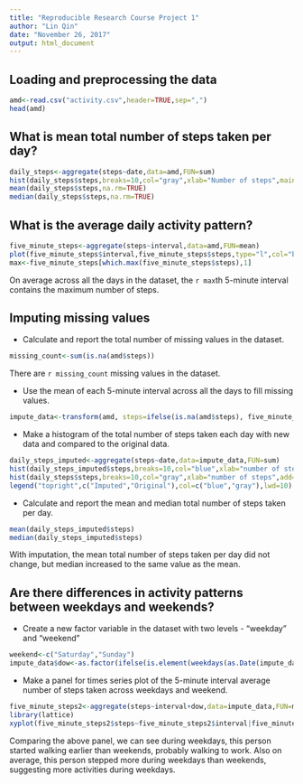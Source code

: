```yaml
---
title: "Reproducible Research Course Project 1"
author: "Lin Qin"
date: "November 26, 2017"
output: html_document
---
```


## Loading and preprocessing the data

```r
amd<-read.csv("activity.csv",header=TRUE,sep=",")
head(amd)
```


## What is mean total number of steps taken per day?
```r
daily_steps<-aggregate(steps~date,data=amd,FUN=sum)
hist(daily_steps$steps,breaks=10,col="gray",xlab="Number of steps",main="Total number of steps taken per day")
mean(daily_steps$steps,na.rm=TRUE)
median(daily_steps$steps,na.rm=TRUE)
```


## What is the average daily activity pattern?
```r
five_minute_steps<-aggregate(steps~interval,data=amd,FUN=mean)
plot(five_minute_steps$interval,five_minute_steps$steps,type="l",col="blue",xlab="5-minute intervals",ylab="Numberof steps",main="Average number of steps for each interval for all days")
max<-five_minute_steps[which.max(five_minute_steps$steps),1]
```
On average across all the days in the dataset, the `r max`th 5-minute interval contains the maximum number of steps.

## Imputing missing values
* Calculate and report the total number of missing values in the dataset.

```r
missing_count<-sum(is.na(amd$steps))
```

There are `r missing_count` missing values in the dataset.

* Use the mean of each 5-minute interval across all the days to fill missing values.

```r
impute_data<-transform(amd, steps=ifelse(is.na(amd$steps), five_minute_steps$steps[match(amd$interval, five_minute_steps$interval)], amd$steps))
```

* Make a histogram of the total number of steps taken each day with new data and compared to the original data.

```r
daily_steps_imputed<-aggregate(steps~date,data=impute_data,FUN=sum)
hist(daily_steps_imputed$steps,breaks=10,col="blue",xlab="number of steps",main="Total number of steps taken per day")
hist(daily_steps$steps,breaks=10,col="gray",xlab="number of steps",add=T)
legend("topright",c("Imputed","Original"),col=c("blue","gray"),lwd=10)
```

* Calculate and report the mean and median total number of steps taken per day.
```r
mean(daily_steps_imputed$steps)
median(daily_steps_imputed$steps)
```

With imputation, the mean total number of steps taken per day did not change, but median increased to the same value as the mean.

## Are there differences in activity patterns between weekdays and weekends?

* Create a new factor variable in the dataset with two levels - "weekday" and "weekend"
```r
weekend<-c("Saturday","Sunday")
impute_data$dow<-as.factor(ifelse(is.element(weekdays(as.Date(impute_data$date)),weekend),"Weekend","Weekday"))
```

* Make a panel for times series plot of the 5-minute interval average number of steps taken across weekdays and weekend.

```r
five_minute_steps2<-aggregate(steps~interval+dow,data=impute_data,FUN=mean)
library(lattice)
xyplot(five_minute_steps2$steps~five_minute_steps2$interval|five_minute_steps2$dow, main="Average number of 5-minute steps during weekends vs. weekday",xlab="5-minute interval", ylab="Number of steps",layout=c(1,2), type="l")
```

Comparing the above panel, we can see during weekdays, this person started walking earlier than weekends, probably walking to work. Also on average, this person stepped more during weekdays than weekends, suggesting more activities during weekdays.
